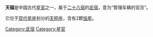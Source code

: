 '''天辐'''是中国古代[[星官|星官]]之一，属于[[二十八宿|二十八宿]]的[[氐宿|氐宿]]，意为“管理车辆的官员”。

它位于[[星座列表|现代星座]]划分的[[天秤座|天秤座]]，含有2颗[[恒星|恒星]]。

[[Category:氐宿|Category:氐宿]]
[[Category:星官|Category:星官]]